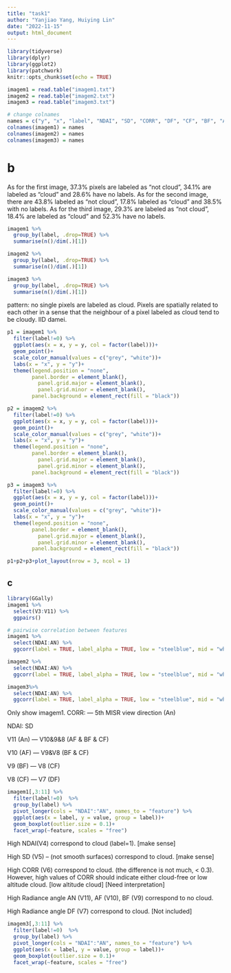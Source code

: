 ```yaml
---
title: "task1"
author: "Yanjiao Yang, Huiying Lin"
date: "2022-11-15"
output: html_document
---
```


```r
library(tidyverse)
library(dplyr)
library(ggplot2)
library(patchwork)
knitr::opts_chunk$set(echo = TRUE)
```

```r
imagem1 = read.table("imagem1.txt")
imagem2 = read.table("imagem2.txt")
imagem3 = read.table("imagem3.txt")

# change colnames
names = c("y", "x", "label", "NDAI", "SD", "CORR", "DF", "CF", "BF", "AF", "AN")
colnames(imagem1) = names
colnames(imagem2) = names
colnames(imagem3) = names
```

# b
As for the first image, 37.3% pixels are labeled as "not cloud", 34.1% are labeled as "cloud" and 28.6% have no labels. As for the second image, there are 43.8% labeled as "not cloud", 17.8% labeled as "cloud" and 38.5% with no labels. As for the third image, 29.3% are labeled as "not cloud", 18.4% are labeled as "cloud" and 52.3% have no labels.
```r
imagem1 %>%
  group_by(label, .drop=TRUE) %>%
  summarise(n()/dim(.)[1])

imagem2 %>%
  group_by(label, .drop=TRUE) %>%
  summarise(n()/dim(.)[1])

imagem3 %>%
  group_by(label, .drop=TRUE) %>%
  summarise(n()/dim(.)[1])
```

pattern: no single pixels are labeled as cloud. Pixels are spatially related to each other in a sense that the neighbour of a pixel labeled as cloud tend to be cloudy. IID damei.


```r
p1 = imagem1 %>%
  filter(label!=0) %>%
  ggplot(aes(x = x, y = y, col = factor(label)))+
  geom_point()+
  scale_color_manual(values = c("grey", "white"))+
  labs(x = "x", y = "y")+
  theme(legend.position = "none",
        panel.border = element_blank(),
          panel.grid.major = element_blank(),
          panel.grid.minor = element_blank(),
        panel.background = element_rect(fill = "black"))

p2 = imagem2 %>%
  filter(label!=0) %>%
  ggplot(aes(x = x, y = y, col = factor(label)))+
  geom_point()+
  scale_color_manual(values = c("grey", "white"))+
  labs(x = "x", y = "y")+
  theme(legend.position = "none",
        panel.border = element_blank(),
          panel.grid.major = element_blank(),
          panel.grid.minor = element_blank(),
        panel.background = element_rect(fill = "black"))

p3 = imagem3 %>%
  filter(label!=0) %>%
  ggplot(aes(x = x, y = y, col = factor(label)))+
  geom_point()+
  scale_color_manual(values = c("grey", "white"))+
  labs(x = "x", y = "y")+
  theme(legend.position = "none",
        panel.border = element_blank(),
          panel.grid.major = element_blank(),
          panel.grid.minor = element_blank(),
        panel.background = element_rect(fill = "black"))

p1+p2+p3+plot_layout(nrow = 3, ncol = 1)
```

## c

```r
library(GGally)
imagem1 %>%
  select(V3:V11) %>%
  ggpairs()
```

```r
# pairwise correlation between features
imagem1 %>%
  select(NDAI:AN) %>%
  ggcorr(label = TRUE, label_alpha = TRUE, low = "steelblue", mid = "white", high = "darkred")
```

```r
imagem2 %>%
  select(NDAI:AN) %>%
  ggcorr(label = TRUE, label_alpha = TRUE, low = "steelblue", mid = "white", high = "darkred")
```

```r
imagem3%>%
  select(NDAI:AN) %>%
  ggcorr(label = TRUE, label_alpha = TRUE, low = "steelblue", mid = "white", high = "darkred")
```

Only show imagem1.
CORR: --- 5th MISR view direction (An)

NDAI: SD

V11 (An) --- V10&9&8 (AF & BF & CF)

V10 (AF) --- V9&V8 (BF & CF)

V9 (BF) --- V8 (CF)

V8 (CF) --- V7 (DF)

```r
imagem1[,3:11] %>%
  filter(label!=0)  %>%
  group_by(label) %>%
  pivot_longer(cols = "NDAI":"AN", names_to = "feature") %>%
  ggplot(aes(x = label, y = value, group = label))+
  geom_boxplot(outlier.size = 0.1)+
  facet_wrap(~feature, scales = "free")
```

High NDAI(V4) correspond to cloud (label=1). [make sense]

High SD (V5) -- (not smooth surfaces) correspond to cloud. [make sense]

High CORR (V6) correspond to cloud. (the difference is not much, < 0.3). However, high values of CORR should indicate either cloud-free or low altitude cloud. [low altitude cloud] [Need interpretation]

High Radiance angle AN (V11), AF (V10), BF (V9) correspond to no cloud.

High Radiance angle DF (V7) correspond to cloud. [Not included]


```r
imagem3[,3:11] %>%
  filter(label!=0)  %>%
  group_by(label) %>%
  pivot_longer(cols = "NDAI":"AN", names_to = "feature") %>%
  ggplot(aes(x = label, y = value, group = label))+
  geom_boxplot(outlier.size = 0.1)+
  facet_wrap(~feature, scales = "free")
```







